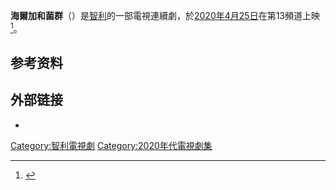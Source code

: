 {{Multiple issues|
{{Copy edit|time=2020-06-30T06:44:50+00:00}}
{{Expand language|1=en|time=2020-06-30T06:44:50+00:00}}
}}
{{Infobox television
| show_name            = 海爾加和菌群
| original_name        = {{lang|es|Helga y Flora}}
| image                = Helgayflorac13.png
| caption              = 
| show_name_2          = 
| genre                = [[犯罪|犯罪]]<br />[[神秘小說|神秘小說]]<br />[[劇情片|劇情片]]
| format               = 电视连续剧
| creator              = 奧馬爾·薩維德拉·桑蒂斯
| based_on             = 
| developer            = 
| writer               = 奧馬爾·薩維德拉·桑蒂斯<br />路易斯·埃米利奧·古茲曼<br />費利佩·戈麥斯<br />伊万·莫雷拉
| director             = 克里斯汀·阿斯佩
| creative_director    = 
| presenter            = 
| starring             = {{Plainlist|
* [[卡塔琳娜·薩維德拉|卡塔琳娜·薩維德拉]]
* [[阿米莉亞·卡塞|阿米莉亞·卡塞]]
* [[亞歷杭德羅·西夫金|亞歷杭德羅·西夫金]]
}}
| judges               = 
| voices               = 
| narrated             = 
| theme_music_composer = 
| opentheme            = 
| endtheme             = 
| composer             = 
| country              = {{CHI}}
| language             = [[西班牙语|西班牙语]]
| num_seasons          = 
| num_episodes         = 10
| list_episodes        = 
| executive_producer   = 丹妮拉·萨拉查
| producer             = 
| editor               = 
| location             = [[大火地岛|大火地岛]]
| cinematography       = 
| camera               = 
| runtime              = 60分钟
| company              = Suricato Films
| distributor          = 
| channel              = [[智利13频道|智利13频道]]
| picture_format       = 
| audio_format         = 
| first_run            = 
| first_aired          = {{Start date|2020|4|25}}
| last_aired           = {{End date|2020|6|27}}
| preceded_by          = 
| followed_by          = 
| related              = 
| website              = http://www.13.cl/programas/helga-y-flora/
| website_title        = 官方网站
| production_website   = 
}}
'''海爾加和菌群'''（{{lang-pt|''Helga y Flora''}}）是[[智利|智利]]的一部電視連續劇，於[[2020年|2020年]][[4月25日|4月25日]]在第13頻道上映<ref>{{cite web|url=https://www.13.cl/programas/helga-y-flora|title=Helga y Flora - 13.cl|website=Canal 13|accessdate=2020-06-30|archive-date=2020-07-04|archive-url=https://web.archive.org/web/20200704032729/https://www.13.cl/programas/helga-y-flora/|dead-url=no}}</ref>。

== 参考资料 ==
{{reflist}}

==外部链接==
* {{IMDb title |id=12226556}}

{{DEFAULTSORT:Helga y Flora}}
[[Category:智利電視劇|Category:智利電視劇]]
[[Category:2020年代電視劇集|Category:2020年代電視劇集]]
{{TV-stub}}